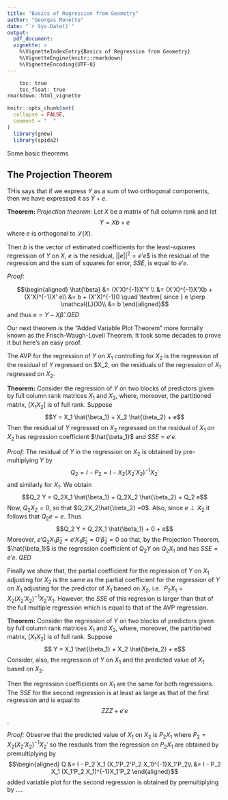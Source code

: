 ---
title: "Basics of Regression from Geometry"
author: "Georges Monette"
date: "`r Sys.Date()`"
output: 
  pdf_document:
  vignette: >
    %\VignetteIndexEntry{Basics of Regression from Geometry}
    %\VignetteEngine{knitr::rmarkdown}
    %\VignetteEncoding{UTF-8}
---
```{r eval=FALSE,echo=FALSE}
    toc: true
    toc_float: true
rmarkdown::html_vignette
```
```{r setup, include = FALSE}
knitr::opts_chunk$set(
  collapse = FALSE,
  comment = "  "
)
  library(gnew)
  library(spida2)
```

Some basic theorems

## The Projection Theorem

THis says that if we express $Y$ as a sum of two orthogonal components, then we have expressed it as 
$\hat{Y} + e$.

__Theorem:__ _Projection theorem:_ Let $X$ be a matrix of full column rank and let
$$Y = Xb + e$$
where $e$ is orthogonal to $\mathcal{L}(X)$.

Then $b$ is the vector of estimated coefficients for the least-squares regression of $Y$ on $X$, $e$ is the residual, $||e||^2 = e'e$$ is the residual of the regression and the sum of squares for error, $SSE$, is 
equal to $e'e$.

_Proof:_ 

$$\begin{aligned}
\hat{\beta}  &= (X'X)^{-1}X'Y \\
     &= (X'X)^{-1}X'Xb + (X'X)^{-1}X' e\\
     &= b + (X'X)^{-1}0 \quad \textrm{    since } e \perp \mathcal{L}(X)\\
     &= b 
\end{aligned}$$
and thus $e = Y - X\hat{\beta}$. _QED_

Our next theorem is the "Added Variable Plot Theorem" more formally known as the Frisch-Waugh-Lovell Theorem. It took some decades to prove it but here's an easy proof.

The AVP for the regression of $Y$ on $X_1$ controlling for $X_2$ is the regression of the
residual of $Y$ regressed on $X_2, on the residuals of the regression of $X_1$ regressed on
$X_2$.

__Theorem:__ Consider the regression of $Y$ on two blocks of predictors given by full column
rank matrices $X_1$ and $X_2$, where, moreover, the partitioned matrix, $[X_1 X_2]$ is of full rank.
Suppose 
$$Y = X_1 \hat{\beta_1} + X_2 \hat{\beta_2} + e$$
Then the residual of $Y$ regressed on $X_2$ regressed on the residual of $X_1$ on $X_2$
has regression coefficient $\hat{\beta_1}$ and $SSE = e'e$.

_Proof:_
The residual of $Y$ in the regression on $X_2$ is obtained by 
pre-multiplying $Y$ by 
$$Q_2 = I - P_2 = I - X_2(X_2'X_2)^{-1}X_2'$$
and similarly for $X_1$. We obtain
$$Q_2 Y = Q_2X_1 \hat{\beta_1} + Q_2X_2 \hat{\beta_2} + Q_2 e$$
Now, $Q_2X_2 = 0$, so that  $Q_2X_2\hat{\beta_2} =0$. Also, since $e \perp X_2$ it follows that $Q_2 e =e$. Thus
$$Q_2 Y = Q_2X_1 \hat{\beta_1} + 0 + e$$
Moreover, $e'Q_2X_1\hat{\beta}_2 = e'X_1\hat{\beta}_2 = 0'\hat{\beta}_2 = 0$ so that,
by the Projection Theorem, $\hat{\beta_1}$ is the regression coefficient of 
$Q_2 Y$ on $Q_2X_1$ and has $SSE = e'e$. _QED_

Finally we show that, the partial coefficient for the regression of $Y$
on $X_1$ adjusting for $X_2$ is the same as the partial coefficient for the regression of $Y$
on $X_1$ adjusting for the predictor of $X_1$ based on $X_2$, i.e. 
$P_2 X_1 = X_2(X_2'X_2)^{-1}X_2'X_1$. However, the $SSE$ of this regresion is larger than
that of the full multiple regression which is equal to that of the AVP regression.

__Theorem:__  Consider the regression of $Y$ on two blocks of predictors given by full column
rank matrices $X_1$ and $X_2$, where, moreover, the partitioned matrix, $[X_1 X_2]$ is of full rank.
Suppose 
$$ Y = X_1 \hat{\beta_1} + X_2 \hat{\beta_2} + e$$
Consider, also, the regression of $Y$ on $X_1$ and the predicted value of $X_1$ based on $X_2$.

Then the regression coefficients on $X_1$ are the same for both regressions. The $SSE$ for the 
second regression is at least as large as that of the first regression and is equal to 
$$ZZZ + e'e$$.

_Proof:_ Observe that the predicted value of $X_1$ on $X_2$
is $P_2 X_1$ where $P_2 = X_2(X_2' X_2)^{-1} X_2'$ so the resduals from the regression
on $P_2 X_1$ are obtained by premultiplying by 
$$\begin{aligned}
Q &= I - P_2 X_1 (X_1'P_2'P_2 X_1)^{-1}X_1'P_2\\
  &= I - P_2 X_1 (X_1'P_2 X_1)^{-1}X_1'P_2
\end{aligned}$$
added variable plot for the second regression is
obtained by premultiplying by ....



